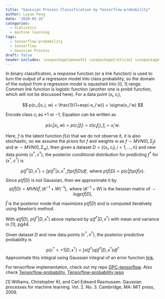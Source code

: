 ```yaml
---
title: "Gaussian Process Classification by Tensorflow-probability"
author: Luyao Peng
date: '2020-05-25'
categories:
  - statistics
  - machine learning
tags:
  - tensorflow-probability
  - tensorflow
  - Gaussian Process
draft: false
header-includes: \usepackage{amsmath} \usepackage{relsize} \usepackage{bm} \usepackage{pifont} \usepackage{breqn} \usepackage{setspace} \doublespacing  \usepackage{parskip}  \usepackage{epsfig}  \usepackage{xcolor} \usepackage{tcolorbox}
---
```



In binary classification, a response function (or a link function) is used to turn the output of a regression model into class probability, so the domain of the output from a regression model is squashed into [0, 1] range. Common link function is logistic function (another one is probit function, which will not be discussed here). For a data point $(x_i, c_i)$, 

$$
p(c_i|x_i, w) = \frac{1}{1+exp(-x_i'w)} = \sigma(x_i'w)
$$

Encode class $c_i$ as $+1$ or $-1$, Equation \ref{eq:2} can be written as

$$
p(c_i|x_i, w) = p(c_i|f_i)=\sigma(c_if_i), f_i = x_i'w.
$$

Here, $f$ is the latent function $f(x)$ that we do not observe it, it is also stochastic, so we assume the priors for $f$ and weights $w$ as $f\sim MVN(0, \Sigma_f)$ and $w \sim MVN(0, \Sigma_w)$, then given a dataset $D=\left\{(x_i, c_i), i=1, \dots, n\right\}$ and new data points $(x^*, c^*)$,  the posterior conditional distribution for predicting $f^*$ for $(x^*, c^*)$ is

$$
p(f^*|D, x^*) = \int p(f^*|x, x^*, f)p(f|D)df, \mbox{ where } p(f|D)\propto p(c|f)p(f|x).
$$

<!-- $$ -->
<!-- logp(w|x, c) \propto log p (c|x, w)+log p(w)\\ -->
<!-- \hspace{3.5cm}= const-\frac{1}{2}w'\Sigma^{-1}w+\Sigma_{i=1}^{n} log\sigma\left(c_if_i\right) -->
<!-- $$ -->
<!-- then the posterior distribution of $c$ is  -->

Since $p(f|D)$ is not Gaussian, then we approximate it by $$q(f|D) = MVN(\hat{f}, (K^{-1}+W)^{-1}), \mbox{ where }(K^{-1}+W) \mbox{ is the hessian matrix of }-log p(f|D),$$

$\hat{f}$ is the posterior mode that maximizes $p(f|D)$ and is computed iteratively using Newton's method.


With $q(f|D)$, $p(f^*|D, x^*)$ above replaced by $q(f^*|D, x^*)$ with mean and variance in [1], pg44.

Given dataset $D$ and new data points $(c^*, x^*)$, the posterior predictive probability is


$$
p(c^*=+1|D, x^*) = \int \sigma(f^*)q(f^*|D, x^*) df^*
$$
Approximate this integral using Gaussian integral of an error function [link](http:\\blitiri.blogspot.de/2012/11/gaussian-integral-of-error-function.html).

For tensorflow implementation, check out my repo [GPC-tensorflow](https://github.com/pengluyaoyao/Gaussian-Process-Classification-Using-Tensorflow-probability). Also check [Tensorflow-probability](https://www.tensorflow.org/probability), [Tensorflow-probability repo](https://github.com/tensorflow/probability)

[1] Williams, Christopher KI, and Carl Edward Rasmussen. Gaussian processes for machine learning. Vol. 2. No. 3. Cambridge, MA: MIT press, 2006.












